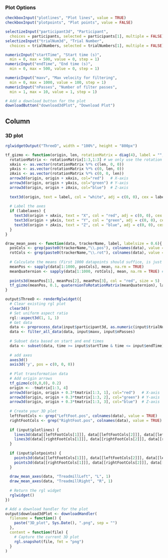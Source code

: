 ### Plot Options
```r
checkboxInput("plotlines", "Plot lines", value = TRUE)
checkboxInput("plotpoints", "Plot points", value = FALSE)

selectizeInput("participant3d", "Participant",
  choices = participants, selected = participants[1], multiple = FALSE)
selectizeInput("trialNum3d", "Trial Number",
  choices = trialNumbers, selected = trialNumbers[1], multiple = FALSE)

numericInput("startTime", "Start time (s)",
  min = 0, max = 500, value = 0, step = 1)
numericInput("endTime", "End time (s)",
  min = 0, max = 500, value = 0, step = 1)

numericInput("maxv", "Max velocity for filtering",
  min = 0, max = 1000, value = 100, step = 1)
numericInput("nPasses", "Number of filter passes",
  min = 1, max = 10, value = 1, step = 1)

# Add a download button for the plot
downloadButton("download3dPlot", "Download Plot")
```

Column
--------------------------------------------
### 3D plot {data-height=1500}

```r
rglwidgetOutput("ThreeD", width = "100%", height = "800px")
```

```r
tf_gizmo <- function(origin, len, rotationMatrix = diag(4), label = "", labelaxes = TRUE, labelsize = 0.6){
  rotationMatrix <- rotationMatrix[1:3,1:3] # we only use the rotation
  xAxis <- as.vector(rotationMatrix %*% c(len, 0, 0))
  yAxis <- as.vector(rotationMatrix %*% c(0, len, 0))
  zAxis <- as.vector(rotationMatrix %*% c(0, 0, len))
  arrow3d(origin, origin + xAxis, col="red")   # X-axis
  arrow3d(origin, origin + yAxis, col="green") # Y-axis
  arrow3d(origin, origin + zAxis, col="blue")  # Z-axis
  
  text3d(origin, text = label, col = "white", adj = c(0, 0), cex = labelsize)
  
  # Label the axes
  if (labelaxes) {
    text3d(origin + xAxis, text = "X", col = "red", adj = c(0, 0), cex = 0.5*labelsize)
    text3d(origin + yAxis, text = "Y", col = "green", adj = c(0, 0), cex = 0.5*labelsize)
    text3d(origin + zAxis, text = "Z", col = "blue", adj = c(0, 0), cex = 0.5*labelsize)
  }
}

draw_mean_axes <- function(data, trackerName, label, labelsize = 0.6){
  posCols <- grep(paste0(trackerName,"\\.pos"), colnames(data), value = TRUE)
  rotCols <- grep(paste0(trackerName,"\\.rot"), colnames(data), value = TRUE)
  
  # Calculate the means (First 1000 datapoints should suffice, is just for plot)
  meanPos <- sapply(data[1:1000, posCols], mean, na.rm = TRUE)
  meanQuaternion <- sapply(data[1:1000, rotCols], mean, na.rm = TRUE) # this should be done with slerp but for now this is fine.
  
  points3d(meanPos[1], meanPos[2], meanPos[3], col = "red", size = 5)
  tf_gizmo(meanPos, 0.1, quaternionToRotationMatrix(meanQuaternion), label, labelsize)
}

output$ThreeD <- renderRglwidget({
  # Clear existing rgl plot
  clear3d()
  # Set uniform aspect ratio
  rgl::aspect3d(1, 1, 1)
  # Get data
  data <- preprocess_data(input$participant3d, as.numeric(input$trialNum3d))
  data <- filter_all_data(data, input$maxv, input$nPasses)
  
  # Subset data based on start and end times
  data <- subset(data, time >= input$startTime & time <= input$endTime)
  
  # add axes
  axes3d()
  axis3d('y', pos = c(0, 0, 0))
  
  # Plot transformation data
  # Add origin arrows
  tf_gizmo(c(0,0,0), 0.2)
  origin <- -tmatrix[1:3, 4]
  arrow3d(origin, origin + 0.3*tmatrix[1:3, 1], col="red")   # X-axis
  arrow3d(origin, origin + 0.3*tmatrix[1:3, 2], col="green") # Y-axis
  arrow3d(origin, origin + 0.3*tmatrix[1:3, 3], col="blue")  # Z-axis
  
  # Create your 3D plot
  leftFootCols <- grep("LeftFoot.pos", colnames(data), value = TRUE)
  rightFootCols <- grep("RightFoot.pos", colnames(data), value = TRUE)
  
  if (input$plotlines) {
    lines3d(data[[leftFootCols[1]]], data[[leftFootCols[2]]], data[[leftFootCols[3]]], color="blue") 
    lines3d(data[[rightFootCols[1]]], data[[rightFootCols[2]]], data[[rightFootCols[3]]], color="red") 
  }
  
  if (input$plotpoints) {
    points3d(data[[leftFootCols[1]]], data[[leftFootCols[2]]], data[[leftFootCols[3]]], color="blue", size=2)
    points3d(data[[rightFootCols[1]]], data[[rightFootCols[2]]], data[[rightFootCols[3]]], color="red", size=2)
  }
  
  draw_mean_axes(data, "TreadmillLeft", "L", 1)
  draw_mean_axes(data, "TreadmillRight", "R", 1)
  
  # Return the rgl widget
  rglwidget()
})

# Add a download handler for the plot
output$download3dPlot <- downloadHandler(
  filename = function() {
    paste("3D_plot", Sys.Date(), ".png", sep = "")
  },
  content = function(file) {
    # Capture the current 3D plot
    rgl.snapshot(file, fmt = "png")
  }
)
```
